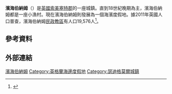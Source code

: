 {{noteTA
|G1=UK Places
}}
{{Infobox UK place
|static_image=[[File:Burnham_on_Sea_lower_light500176_82016555.jpg|300px]]
|static_image_caption=
|country= 英格蘭
|latitude= 51.2376
|longitude= -2.9935
|official_name= Burnham-on-Sea
|population= 19,576
|population_ref= （[[2011年英國人口普查|2011年普查]]）
|civil_parish= [[Burnham-on-Sea_and_Highbridge|Burnham-on-Sea and Highbridge]]
|shire_district= [[Sedgemoor|Sedgemoor]]
|shire_county = [[索美塞特郡|索美塞特郡]]
|region = 西南英格蘭
|constituency_westminster = [[韋爾斯_(英國國會選區)|韋爾斯]]
|post_town= BURNHAM-ON-SEA
|postcode_district = TA8
|postcode_area= TA
|dial_code= 01278
|os_grid_reference= ST306492
}}
'''濱海伯納姆'''（{{lang-en|Burnham-on-Sea}}）是[[英國|英國]][[索美塞特郡|索美塞特郡]]的一座城鎮。直到18世紀晚期為主，濱海伯納姆都是一座小漁村。現在濱海伯納姆則發展為一個海濱度假地。據2011年英國人口普查，濱海伯納姆[[民政教區|民政教區]]有人口19,576人<ref>{{cite web|author1=Office for National Statistics|title=Burnham-on-Sea and Highbridge (Parish)|url=http://neighbourhood.statistics.gov.uk/dissemination/LeadTableView.do?a=7&b=11121452&c=Burnham-on-Sea&d=16&e=62&g=6461626&i=1001x1003x1032x1006&k=population&m=0&r=1&s=1407847828196&enc=1&domainId=62&dsFamilyId=2473|accessdate=12 August 2014|archive-date=2016-10-03|archive-url=https://web.archive.org/web/20161003181016/http://neighbourhood.statistics.gov.uk/dissemination/LeadTableView.do?a=7&b=11121452&c=Burnham-on-Sea&d=16&e=62&g=6461626&i=1001x1003x1032x1006&k=population&m=0&r=1&s=1407847828196&enc=1&domainId=62&dsFamilyId=2473|dead-url=no}}</ref>。

== 參考資料 ==
{{Reflist}}

==外部連結==
{{Commonscat-inline|Burnham-on-Sea}}

{{DEFAULTSORT:Burnham-on-Sea}}
[[Category:濱海伯納姆|]]
[[Category:英格蘭海邊度假地|Category:英格蘭海邊度假地]]
[[Category:瑟迪格莫爾城鎮|Category:瑟迪格莫爾城鎮]]